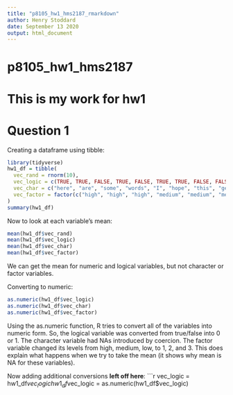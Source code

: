 ```yaml
---
title: "p8105_hw1_hms2187_rmarkdown"
author: Henry Stoddard
date: September 13 2020
output: html_document
---
```

# p8105_hw1_hms2187
# This is my work for hw1
# Question 1

Creating a dataframe using tibble:

```r
library(tidyverse)
hw1_df = tibble(
  vec_rand = rnorm(10),
  vec_logic = c(TRUE, TRUE, FALSE, TRUE, FALSE, TRUE, TRUE, FALSE, FALSE, TRUE),
  vec_char = c("here", "are", "some", "words", "I", "hope", "this", "gets", "easier", "haha"),
  vec_factor = factor(c("high", "high", "high", "medium", "medium", "medium", "medium", "low", "low", "low"))
)
summary(hw1_df)
```

Now to look at each variable's mean:
```r
mean(hw1_df$vec_rand)
mean(hw1_df$vec_logic)
mean(hw1_df$vec_char)
mean(hw1_df$vec_factor)
```

We can get the mean for numeric and logical variables, but not character or factor variables.


Converting to numeric:

```r
as.numeric(hw1_df$vec_logic)
as.numeric(hw1_df$vec_char)
as.numeric(hw1_df$vec_factor)
```

Using the as.numeric function, R tries to convert all of the variables into numeric form. So, the logical variable was converted from true/false into 0 or 1. The character variable had NAs introduced by coercion. The factor variable changed its levels from high, medium, low, to 1, 2, and 3. This does explain what happens when we try to take the mean (it shows why mean is NA for these variables).

Now adding additional conversions **left off here**:
```r
vec_logic = hw1_df$vec_logic
hw1_df$vec_logic = as.numeric(hw1_df$vec_logic)